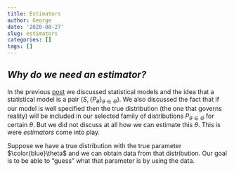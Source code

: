 ```yaml
---
title: Estimators
author: George
date: '2020-08-27'
slug: estimators
categories: []
tags: []
---
```


## _Why do we need an estimator?_

In the previous [post](/2020/08/25/first-post/) we discussed statistical models and the idea that a statistical model is a pair ${\left(S, \{ P_\theta \} _{\theta \in \Theta }\right)}$. We also discussed the fact that if our model is well specified then the true distribution (the one that governs reality) will be included in our selected family of distributions $P_{\theta \in \Theta}$ for certain $\theta$. But we did not discuss at all how we can estimate this $\theta$. This is were *estimators* come into play.    

Suppose we have a true distribution with the true parameter $\color{blue}\theta$ and we can obtain data from that distribution. Our goal is to be able to "guess" what that parameter is by using the data. 
